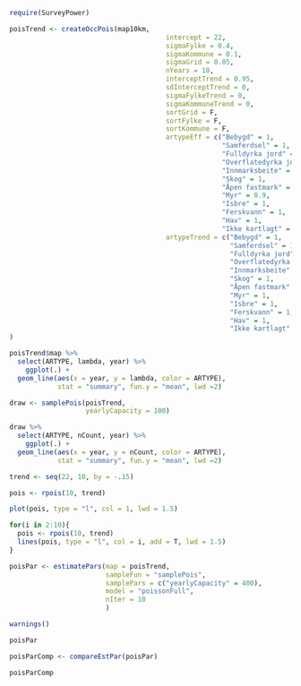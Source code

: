 
```r
require(SurveyPower)
```


```r


poisTrend <- createOccPois(map10km,
                                       intercept = 22,
                                       sigmaFylke = 0.4,
                                       sigmaKommune = 0.1,
                                       sigmaGrid = 0.05,
                                       nYears = 10,
                                       interceptTrend = 0.95,
                                       sdInterceptTrend = 0,
                                       sigmaFylkeTrend = 0,
                                       sigmaKommuneTrend = 0,
                                       sortGrid = F,
                                       sortFylke = F,
                                       sortKommune = F,
                                       artypeEff = c("Bebygd" = 1,
                                                     "Samferdsel" = 1,
                                                     "Fulldyrka jord" = 1.1,
                                                     "Overflatedyrka jord" = 1,
                                                     "Innmarksbeite" = 1,
                                                     "Skog" = 1,
                                                     "Åpen fastmark" = 1,
                                                     "Myr" = 0.9,
                                                     "Isbre" = 1,
                                                     "Ferskvann" = 1,
                                                     "Hav" = 1,
                                                     "Ikke kartlagt" = 1),
                                       artypeTrend = c("Bebygd" = 1,
                                                       "Samferdsel" = 1,
                                                       "Fulldyrka jord" = 1,
                                                       "Overflatedyrka jord" = 1.05,
                                                       "Innmarksbeite" = 1,
                                                       "Skog" = 1,
                                                       "Åpen fastmark" = 1,
                                                       "Myr" = 1,
                                                       "Isbre" = 1,
                                                       "Ferskvann" = 1,
                                                       "Hav" = 1,
                                                       "Ikke kartlagt" = 1)
)

```


```r
poisTrend$map %>% 
  select(ARTYPE, lambda, year) %>% 
    ggplot(.) + 
  geom_line(aes(x = year, y = lambda, color = ARTYPE), 
            stat = "summary", fun.y = "mean", lwd =2)

```

```r

draw <- samplePois(poisTrend, 
                   yearlyCapacity = 100)

draw %>% 
  select(ARTYPE, nCount, year) %>% 
    ggplot(.) + 
  geom_line(aes(x = year, y = nCount, color = ARTYPE), 
            stat = "summary", fun.y = "mean", lwd =2)

```

```r
trend <- seq(22, 10, by = -.15)

pois <- rpois(10, trend)

plot(pois, type = "l", col = 1, lwd = 1.5)

for(i in 2:10){
  pois <- rpois(10, trend)
  lines(pois, type = "l", col = i, add = T, lwd = 1.5)
}

```




```r

poisPar <- estimatePars(map = poisTrend, 
                        sampleFun = "samplePois", 
                        samplePars = c("yearlyCapacity" = 400),
                        model = "poissonFull",
                        nIter = 10
                        )

warnings()

poisPar

```
```r
poisParComp <- compareEstPar(poisPar)

poisParComp
```

